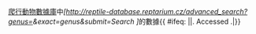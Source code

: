 [[爬行動物數據庫]]中''[http://reptile-database.reptarium.cz/advanced_search?genus={{{genus}}}&exact=genus&submit=Search {{{genus}}}]''的數據{{ #ifeq: {{{date|+}}}|{{{date|-}}}|. Accessed {{{date}}} {{{year}}}.|}}
